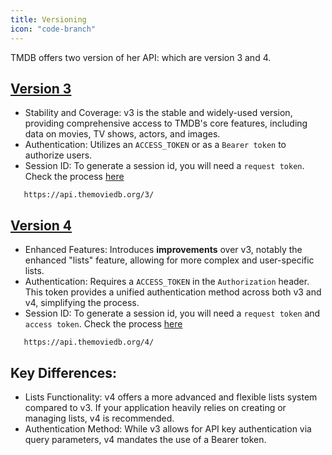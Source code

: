```yaml
---
title: Versioning
icon: "code-branch"
---
```


TMDB offers two version of her API: which are version 3 and 4. 

## [Version 3](/the-basics/introduction)
- Stability and Coverage: v3 is the stable and widely-used version, providing comprehensive access to TMDB's core features, including data on movies, TV shows, actors, and images.
- Authentication: Utilizes an `ACCESS_TOKEN` or as a `Bearer token` to authorize users.
- Session ID: To generate a session id, you will need a `request token`.
<Tip>Check the process [here](/the-basics/quickstart#creating-a-session-id-version-3)</Tip>
```shell Version 3 base url
   https://api.themoviedb.org/3/
```

## [Version 4](/version-4/documentation/getting)
- Enhanced Features: Introduces **improvements** over v3, notably the enhanced "lists" feature, allowing for more complex and user-specific lists. 
- Authentication: Requires a `ACCESS_TOKEN` in the `Authorization` header. This token provides a unified authentication method across both v3 and v4, simplifying the process.
- Session ID: To generate a session id, you will need a `request token` and `access token`.
<Tip>Check the process [here](/the-basics/quickstart#creating-session-id-version-4)</Tip>
```shell Version 4 base url
   https://api.themoviedb.org/4/
```

## Key Differences:
- Lists Functionality: v4 offers a more advanced and flexible lists system compared to v3. If your application heavily relies on creating or managing lists, v4 is recommended. 
- Authentication Method: While v3 allows for API key authentication via query parameters, v4 mandates the use of a Bearer token. 